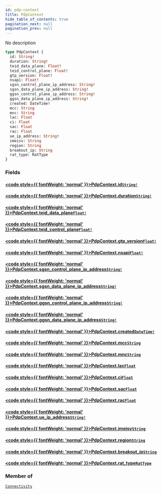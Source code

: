 ```yaml
---
id: pdp-context
title: PdpContext
hide_table_of_contents: true
pagination_next: null
pagination_prev: null
---
```








No description

```graphql
type PdpContext {
  id: String!
  duration: String!
  teid_data_plane: Float!
  teid_control_plane: Float!
  gtp_version: Float!
  nsapi: Float!
  sgsn_control_plane_ip_address: String!
  sgsn_data_plane_ip_address: String!
  ggsn_control_plane_ip_address: String!
  ggsn_data_plane_ip_address: String!
  created: DateTime!
  mcc: String
  mnc: String
  lac: Float
  ci: Float
  sac: Float
  rac: Float
  ue_ip_address: String!
  imeisv: String
  region: String
  breakout_ip: String
  rat_type: RatType
}
```


### Fields

#### [<code style={{ fontWeight: 'normal' }}>PdpContext.<b>id</b></code>](#)<Bullet />[`String!`](/graphql/scalars/string) <Badge class="secondary" text="non-null"/> <Badge class="secondary" text="scalar"/>
> 
> 

#### [<code style={{ fontWeight: 'normal' }}>PdpContext.<b>duration</b></code>](#)<Bullet />[`String!`](/graphql/scalars/string) <Badge class="secondary" text="non-null"/> <Badge class="secondary" text="scalar"/>
> 
> 

#### [<code style={{ fontWeight: 'normal' }}>PdpContext.<b>teid_data_plane</b></code>](#)<Bullet />[`Float!`](/graphql/scalars/float) <Badge class="secondary" text="non-null"/> <Badge class="secondary" text="scalar"/>
> 
> 

#### [<code style={{ fontWeight: 'normal' }}>PdpContext.<b>teid_control_plane</b></code>](#)<Bullet />[`Float!`](/graphql/scalars/float) <Badge class="secondary" text="non-null"/> <Badge class="secondary" text="scalar"/>
> 
> 

#### [<code style={{ fontWeight: 'normal' }}>PdpContext.<b>gtp_version</b></code>](#)<Bullet />[`Float!`](/graphql/scalars/float) <Badge class="secondary" text="non-null"/> <Badge class="secondary" text="scalar"/>
> 
> 

#### [<code style={{ fontWeight: 'normal' }}>PdpContext.<b>nsapi</b></code>](#)<Bullet />[`Float!`](/graphql/scalars/float) <Badge class="secondary" text="non-null"/> <Badge class="secondary" text="scalar"/>
> 
> 

#### [<code style={{ fontWeight: 'normal' }}>PdpContext.<b>sgsn_control_plane_ip_address</b></code>](#)<Bullet />[`String!`](/graphql/scalars/string) <Badge class="secondary" text="non-null"/> <Badge class="secondary" text="scalar"/>
> 
> 

#### [<code style={{ fontWeight: 'normal' }}>PdpContext.<b>sgsn_data_plane_ip_address</b></code>](#)<Bullet />[`String!`](/graphql/scalars/string) <Badge class="secondary" text="non-null"/> <Badge class="secondary" text="scalar"/>
> 
> 

#### [<code style={{ fontWeight: 'normal' }}>PdpContext.<b>ggsn_control_plane_ip_address</b></code>](#)<Bullet />[`String!`](/graphql/scalars/string) <Badge class="secondary" text="non-null"/> <Badge class="secondary" text="scalar"/>
> 
> 

#### [<code style={{ fontWeight: 'normal' }}>PdpContext.<b>ggsn_data_plane_ip_address</b></code>](#)<Bullet />[`String!`](/graphql/scalars/string) <Badge class="secondary" text="non-null"/> <Badge class="secondary" text="scalar"/>
> 
> 

#### [<code style={{ fontWeight: 'normal' }}>PdpContext.<b>created</b></code>](#)<Bullet />[`DateTime!`](/graphql/scalars/date-time) <Badge class="secondary" text="non-null"/> <Badge class="secondary" text="scalar"/>
> 
> 

#### [<code style={{ fontWeight: 'normal' }}>PdpContext.<b>mcc</b></code>](#)<Bullet />[`String`](/graphql/scalars/string) <Badge class="secondary" text="scalar"/>
> 
> 

#### [<code style={{ fontWeight: 'normal' }}>PdpContext.<b>mnc</b></code>](#)<Bullet />[`String`](/graphql/scalars/string) <Badge class="secondary" text="scalar"/>
> 
> 

#### [<code style={{ fontWeight: 'normal' }}>PdpContext.<b>lac</b></code>](#)<Bullet />[`Float`](/graphql/scalars/float) <Badge class="secondary" text="scalar"/>
> 
> 

#### [<code style={{ fontWeight: 'normal' }}>PdpContext.<b>ci</b></code>](#)<Bullet />[`Float`](/graphql/scalars/float) <Badge class="secondary" text="scalar"/>
> 
> 

#### [<code style={{ fontWeight: 'normal' }}>PdpContext.<b>sac</b></code>](#)<Bullet />[`Float`](/graphql/scalars/float) <Badge class="secondary" text="scalar"/>
> 
> 

#### [<code style={{ fontWeight: 'normal' }}>PdpContext.<b>rac</b></code>](#)<Bullet />[`Float`](/graphql/scalars/float) <Badge class="secondary" text="scalar"/>
> 
> 

#### [<code style={{ fontWeight: 'normal' }}>PdpContext.<b>ue_ip_address</b></code>](#)<Bullet />[`String!`](/graphql/scalars/string) <Badge class="secondary" text="non-null"/> <Badge class="secondary" text="scalar"/>
> 
> 

#### [<code style={{ fontWeight: 'normal' }}>PdpContext.<b>imeisv</b></code>](#)<Bullet />[`String`](/graphql/scalars/string) <Badge class="secondary" text="scalar"/>
> 
> 

#### [<code style={{ fontWeight: 'normal' }}>PdpContext.<b>region</b></code>](#)<Bullet />[`String`](/graphql/scalars/string) <Badge class="secondary" text="scalar"/>
> 
> 

#### [<code style={{ fontWeight: 'normal' }}>PdpContext.<b>breakout_ip</b></code>](#)<Bullet />[`String`](/graphql/scalars/string) <Badge class="secondary" text="scalar"/>
> 
> 

#### [<code style={{ fontWeight: 'normal' }}>PdpContext.<b>rat_type</b></code>](#)<Bullet />[`RatType`](/graphql/objects/rat-type) <Badge class="secondary" text="object"/>
> 
> 



### Member of

[`Connectivity`](/graphql/objects/connectivity)  <Badge className="secondary" text="object"/>



